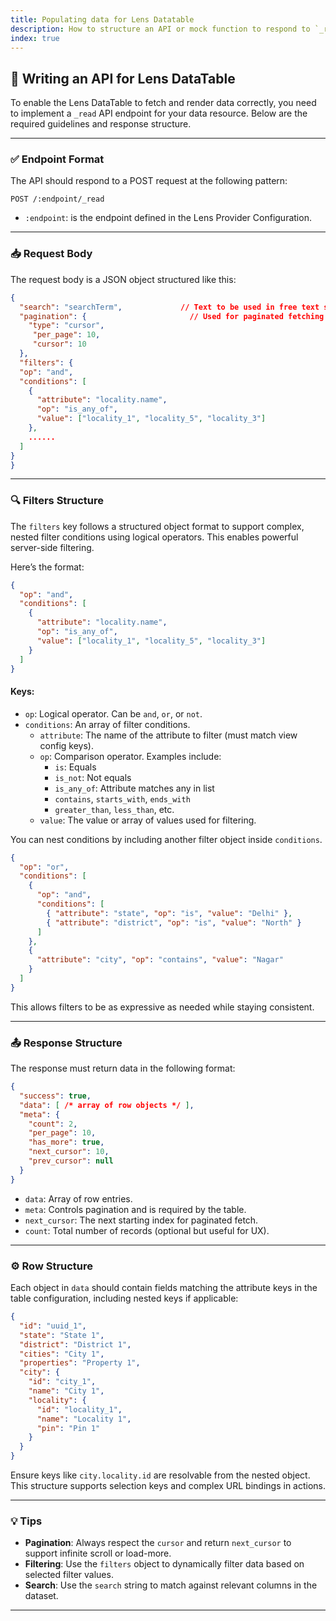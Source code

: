 ```yaml
---
title: Populating data for Lens Datatable
description: How to structure an API or mock function to respond to `_read` requests and return data for the Lens table.
index: true
---
```


## 📡 Writing an API for Lens DataTable

To enable the Lens DataTable to fetch and render data correctly, you need to implement a `_read` API endpoint for your data resource. Below are the required guidelines and response structure.

---

### ✅ Endpoint Format

The API should respond to a POST request at the following pattern:

```http
POST /:endpoint/_read
```

- `:endpoint`: is the endpoint defined in the Lens Provider Configuration.

---

### 📥 Request Body

The request body is a JSON object structured like this:

```json
{
  "search": "searchTerm",             // Text to be used in free text search
  "pagination": {                       // Used for paginated fetching
    "type": "cursor",
     "per_page": 10, 
     "cursor": 10                      
  },  
  "filters": {
  "op": "and",
  "conditions": [
    {
      "attribute": "locality.name",
      "op": "is_any_of",
      "value": ["locality_1", "locality_5", "locality_3"]
    },
    ......
  ]
}
}
```

---

### 🔍 Filters Structure

The `filters` key follows a structured object format to support complex, nested filter conditions using logical operators. This enables powerful server-side filtering.

Here’s the format:

```json
{
  "op": "and",
  "conditions": [
    {
      "attribute": "locality.name",
      "op": "is_any_of",
      "value": ["locality_1", "locality_5", "locality_3"]
    }
  ]
}
```

#### Keys:

- `op`: Logical operator. Can be `and`, `or`, or `not`.
- `conditions`: An array of filter conditions.
  - `attribute`: The name of the attribute to filter (must match view config keys).
  - `op`: Comparison operator. Examples include:
    - `is`: Equals
    - `is_not`: Not equals
    - `is_any_of`: Attribute matches any in list
    - `contains`, `starts_with`, `ends_with`
    - `greater_than`, `less_than`, etc.
  - `value`: The value or array of values used for filtering.

You can nest conditions by including another filter object inside `conditions`.

```json
{
  "op": "or",
  "conditions": [
    {
      "op": "and",
      "conditions": [
        { "attribute": "state", "op": "is", "value": "Delhi" },
        { "attribute": "district", "op": "is", "value": "North" }
      ]
    },
    {
      "attribute": "city", "op": "contains", "value": "Nagar"
    }
  ]
}
```

This allows filters to be as expressive as needed while staying consistent.

---

### 📤 Response Structure

The response must return data in the following format:

```json
{
  "success": true,
  "data": [ /* array of row objects */ ],
  "meta": {
    "count": 2,
    "per_page": 10,
    "has_more": true,
    "next_cursor": 10,
    "prev_cursor": null
  }
}
```

- `data`: Array of row entries.
- `meta`: Controls pagination and is required by the table.
- `next_cursor`: The next starting index for paginated fetch.
- `count`: Total number of records (optional but useful for UX).

---

### ⚙️ Row Structure

Each object in `data` should contain fields matching the attribute keys in the table configuration, including nested keys if applicable:

```json
{
  "id": "uuid_1",
  "state": "State 1",
  "district": "District 1",
  "cities": "City 1",
  "properties": "Property 1",
  "city": {
    "id": "city_1",
    "name": "City 1",
    "locality": {
      "id": "locality_1",
      "name": "Locality 1",
      "pin": "Pin 1"
    }
  }
}
```

Ensure keys like `city.locality.id` are resolvable from the nested object. This structure supports selection keys and complex URL bindings in actions.

---

### 💡 Tips

- **Pagination**: Always respect the `cursor` and return `next_cursor` to support infinite scroll or load-more.
- **Filtering**: Use the `filters` object to dynamically filter data based on selected filter values.
- **Search**: Use the `search` string to match against relevant columns in the dataset.

---